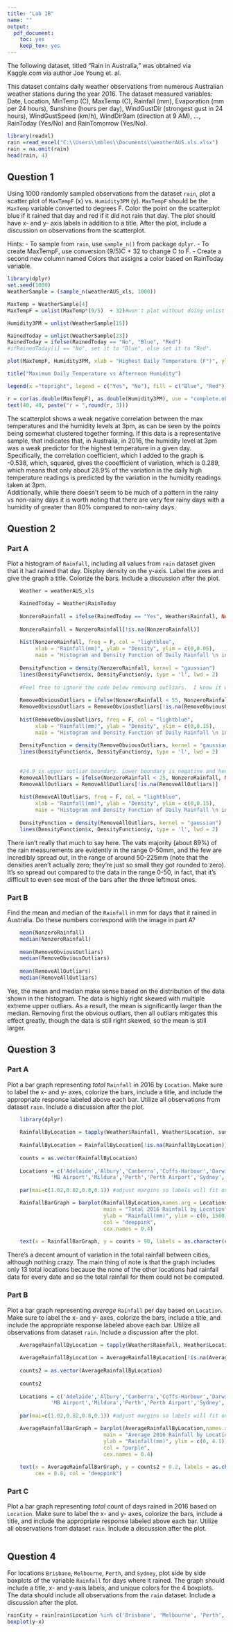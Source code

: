 ---
title: "Lab 1B"
name: ""
output: 
  pdf_document: 
    toc: yes
    keep_tex: yes
---

The following dataset, titled "Rain in Australia," was obtained via Kaggle.com via author Joe Young et. al.

This dataset contains daily weather observations from numerous Australian weather stations during the year 2016.  The dataset measured variables: Date, Location, MinTemp (C), MaxTemp (C), Rainfall (mm), Evaporation (mm per 24 hours), Sunshine (hours per day), WindGustDir (strongest gust in 24 hours), WindGustSpeed (km/h), WindDir9am (direction at 9 AM), ..., RainToday (Yes/No) and RainTomorrow (Yes/No).

```{r}
library(readxl)
rain =read_excel("C:\\Users\\mbles\\Documents\\weatherAUS.xls.xlsx")
rain = na.omit(rain)
head(rain, 4)
```



## Question 1
Using 1000 randomly sampled observations from the dataset `rain`, plot a scatter plot of `MaxTempF` (x) vs. `Humidity3PM` (y).  `MaxTempF` should be the `MaxTemp` variable converted to degrees F.  Color the point on the scatterplot blue if it rained that day and red if it did not rain that day.  The plot should have x- and y- axis labels in addition to a title.  After the plot, include a discussion on observations from the scatterplot.

Hints:
- To sample from `rain`, use `sample_n()` from package `dplyr`.
- To create MaxTempF, use conversion (9/5)C + 32 to change C to F.
- Create a second new column named Colors that assigns a color based on RainToday variable.

```{r}
library(dplyr)
set.seed(1000)
WeatherSample = (sample_n(weatherAUS_xls, 1000))

MaxTemp = WeatherSample[4]
MaxTempF = unlist(MaxTemp*(9/5)  + 32)#won't plot without doing unlist

Humidity3PM = unlist(WeatherSample[15])

RainedToday = unlist(WeatherSample[23])
RainedToday = ifelse(RainedToday == "No", "Blue", "Red")
#ifRainedToday[i] == "No", set it to "Blue", else set it to "Red".

plot(MaxTempF, Humidity3PM, xlab = "Highest Daily Temperature (F°)", ylab = "Humidity Level at 3pm (%)", col = RainedToday) 

title("Maximum Daily Temperature vs Afternoon Humidity")  

legend(x ="topright", legend = c("Yes", "No"), fill = c("Blue", "Red"), title = "Rain")

r = cor(as.double(MaxTempF), as.double(Humidity3PM), use = "complete.obs")  
text(40, 40, paste("r = ",round(r, 3)))
```

The scatterplot shows a weak negative correlation between the max temperatures and the humidity levels at 3pm, as can be seen by the points being somewhat clustered together forming.  If this data is a representative sample, that indicates that, in Australia, in 2016, the humidity level at 3pm was a weak predictor for the highest temperature in a given day.  Specifically, the correlation coefficient, which I added to the graph is -0.538, which, squared, gives the cooefficient of variation, which is 0.289, which means that only about 28.9% of the variation in the daily high temperature readings is predicted by the variation in the humidity readings taken at 3pm.  
Additionally, while there doesn't seem to be much of a pattern in the rainy vs non-rainy days it is worth noting that there are very few rainy days with a humidity of greater than 80% compared to non-rainy days.  


## Question 2

### Part A
Plot a histogram of `Rainfall`, including all values from `rain` dataset given that it had rained that day.  Display density on the y-axis.  Label the axes and give the graph a title.  Colorize the bars.  Include a discussion after the plot.

```{r}
    Weather = weatherAUS_xls

    RainedToday = Weather$RainToday
    
    NonzeroRainfall = ifelse(RainedToday == "Yes", Weather$Rainfall, NA)
    
    NonzeroRainfall = NonzeroRainfall[!is.na(NonzeroRainfall)]
    
    hist(NonzeroRainfall, freq = F, col = "lightblue", 
         xlab = "Rainfall(mm)", ylab = "Density", ylim = c(0,0.05),
         main = "Histogram and Density Function of Daily Rainfall \n in Austraulia in 2016", labels = T)
    
    DensityFunction = density(NonzeroRainfall, kernel = "gaussian")
    lines(DensityFunction$x, DensityFunction$y, type = 'l', lwd = 2)
    
    #Feel free to ignore the code below removing outliars.  I know it wasn't required.  I just wanted to see the plots with and without outliars and compare since the outliars were skewing things so much it was hard to see any patterns otherwise.
    
    RemoveObviousOutliars = ifelse(NonzeroRainfall < 55, NonzeroRainfall, NA)
    RemoveObviousOutliars = RemoveObviousOutliars[!is.na(RemoveObviousOutliars)]
    
    hist(RemoveObviousOutliars, freq = F, col = "lightblue", 
         xlab = "Rainfall(mm)", ylab = "Density", ylim = c(0,0.15),
         main = "Histogram and Density Function of Daily Rainfall \n in Austraulia in 2016 without obvious outliars", labels = T)
    
    DensityFunction = density(RemoveObviousOutliars, kernel = "gaussian")
    lines(DensityFunction$x, DensityFunction$y, type = 'l', lwd = 2)
    
    
    #24.9 is upper outliar boundary. Lower boundary is negative and hence irrelevant 
    RemoveAllOutliars = ifelse(NonzeroRainfall < 25, NonzeroRainfall, NA)
    RemoveAllOutliars = RemoveAllOutliars[!is.na(RemoveAllOutliars)]
    
    hist(RemoveAllOutliars, freq = F, col = "lightblue", 
         xlab = "Rainfall(mm)", ylab = "Density", ylim = c(0,0.15),
         main = "Histogram and Density Function of Daily Rainfall \n in Austraulia in 2016 without any outliars", labels = T)
    
    DensityFunction = density(RemoveAllOutliars, kernel = "gaussian")
    lines(DensityFunction$x, DensityFunction$y, type = 'l', lwd = 2)
```
There isn't really that much to say here.  The vats majority (about 89%) of the rain measurements are evidently in the range 0-50mm, and the few are incredibly spread out, in the range of around 50-225mm (note that the densities aren't actually zero; they're just so small they got rounded to zero).  It's so spread out compared to the data in the range 0-50, in fact, that it's difficult to even see most of the bars after the three leftmost ones.

### Part B
Find the mean and median of the `Rainfall` in mm for days that it rained in Australia.  Do these numbers correspond with the image in part A?

```{r}
    mean(NonzeroRainfall)
    median(NonzeroRainfall)
    
    mean(RemoveObviousOutliars)
    median(RemoveObviousOutliars)
    
    mean(RemoveAllOutliars)
    median(RemoveAllOutliars)
```
Yes, the mean and median make sense based on the distribution of the data shown in the histogram.  The data is highly right skewed with multiple extreme upper outliars.  As a result, the mean is significantly larger than the median.  Removing first the obvious outliars, then all outliars mitigates this effect greatly, though the data is still right skewed, so the mean is still larger.


## Question 3

### Part A
Plot a bar graph representing *total* `Rainfall` in 2016 by `Location`.  Make sure to label the x- and y- axes, colorize the bars, include a title, and include the appropriate response labeled above each bar.  Utilize all observations from dataset `rain`. Include a discussion after the plot.

```{r message=TRUE, warning=TRUE, paged.print=FALSE}
    library(dplyr)
    
    RainfallByLocation = tapply(Weather$Rainfall, Weather$Location, sum)
    
    RainfallByLocation = RainfallByLocation[!is.na(RainfallByLocation)]
    
    counts = as.vector(RainfallByLocation)
    
    Locations = c('Adelaide','Albury','Canberra','Coffs-Harbour','Darwin','Hobart','Launceston',
              'MB Airport','Mildura','Perth','Perth Airport','Sydney','Sydney Airport')
    
    par(mai=c(1.02,0.82,0.8,0.1)) #adjust margins so labels will fit on graph

    RainfallBarGraph = barplot(RainfallByLocation,names.arg = Locations, 
                               main = "Total 2016 Rainfall by Location", xlab = "Location", 
                               ylab = "Rainfall(mm)", ylim = c(0, 1500), xlim = c(0, 43), width = 2.5,
                               col = "deeppink", 
                               cex.names = 0.4) 
    
    text(x = RainfallBarGraph, y = counts + 90, labels = as.character(counts), cex = 0.8, col = "purple")

```
There's a decent amount of variation in the total rainfall between cities, although nothing crazy.  The main thing of note is that the graph includes only 13 total locations because the none of the other locations had rainfall data for every date and so the total rainfall for them could not be computed.


### Part B
Plot a bar graph representing *average* `Rainfall` per day based on `Location`.  Make sure to label the x- and y- axes, colorize the bars, include a title, and include the appropriate response labeled above each bar.  Utilize all observations from dataset `rain`. Include a discussion after the plot.

```{r}
    AverageRainfallByLocation = tapply(Weather$Rainfall, Weather$Location, mean)
    
    AverageRainfallByLocation = AverageRainfallByLocation[!is.na(AverageRainfallByLocation)]
    
    counts2 = as.vector(AverageRainfallByLocation)
    
    counts2
    
    Locations = c('Adelaide','Albury','Canberra','Coffs-Harbour','Darwin','Hobart','Launceston',
              'MB Airport','Mildura','Perth','Perth Airport','Sydney','Sydney Airport')
    
    par(mai=c(1.02,0.82,0.8,0.1)) #adjust margins so labels will fit on graph

    AverageRainfallBarGraph = barplot(AverageRainfallByLocation,names.arg = Locations, 
                               main = "Average 2016 Rainfall by Location", xlab = "Location", 
                               ylab = "Rainfall(mm)", ylim = c(0, 4.1), xlim = c(0, 43), width = 2.5,
                               col = "purple", 
                               cex.names = 0.4) 
    
    text(x = AverageRainfallBarGraph, y = counts2 + 0.2, labels = as.character(round(counts2, 2)), 
         cex = 0.8, col = "deeppink")
```


### Part C
Plot a bar graph representing *total* count of days rained in 2016 based on `Location`.  Make sure to label the x- and y- axes, colorize the bars, include a title, and include the appropriate response labeled above each bar.  Utilize all observations from dataset `rain`. Include a discussion after the plot.

```{r}

```



## Question 4

For locations `Brisbane`, `Melbourne`, `Perth`, and `Sydney`, plot side by side boxplots of the variable `Rainfall` for days where it rained.  The graph should include a title, x- and y-axis labels, and unique colors for the 4 boxplots.  The data should include all observations from the `rain` dataset.  Include a discussion after the plot.

```{r}
rainCity = rain[rain$Location %in% c('Brisbane', 'Melbourne', 'Perth', 'Sydney'), ]
boxplot(y~x)
```
